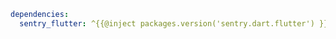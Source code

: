 ```yml {filename:pubspec.yaml}
dependencies:
  sentry_flutter: ^{{@inject packages.version('sentry.dart.flutter') }}
```
